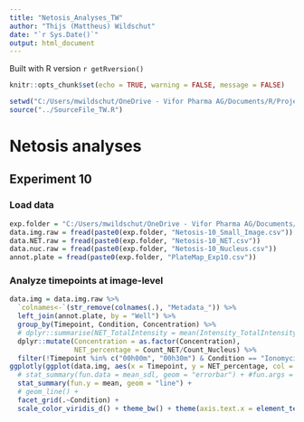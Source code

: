 ```yaml
---
title: "Netosis_Analyses_TW"
author: "Thijs (Mattheus) Wildschut"
date: "`r Sys.Date()`"
output: html_document
---
```


Built with R version `r getRversion()`

```r
knitr::opts_chunk$set(echo = TRUE, warning = FALSE, message = FALSE)
```

```r
setwd("C:/Users/mwildschut/OneDrive - Vifor Pharma AG/Documents/R/Projects/R_CSL-Vifor_TW/Netosis")
source("../SourceFile_TW.R")
```

# Netosis analyses

## Experiment 10

### Load data
```r
exp.folder = "C:/Users/mwildschut/OneDrive - Vifor Pharma AG/Documents/Incucyte/Netosis/Netosis_Exp10/CP_Analyses/"
data.img.raw = fread(paste0(exp.folder, "Netosis-10_Small_Image.csv"))
data.NET.raw = fread(paste0(exp.folder, "Netosis-10_NET.csv"))
data.nuc.raw = fread(paste0(exp.folder, "Netosis-10_Nucleus.csv"))
annot.plate = fread(paste0(exp.folder, "PlateMap_Exp10.csv"))
```

### Analyze timepoints at image-level
```r
data.img = data.img.raw %>%
  `colnames<-`(str_remove(colnames(.), "Metadata_")) %>%
  left_join(annot.plate, by = "Well") %>%
  group_by(Timepoint, Condition, Concentration) %>%
  # dplyr::summarise(NET_TotalIntensity = mean(Intensity_TotalIntensity_CorrGreen_NET, na.rm = TRUE)) %>%
  dplyr::mutate(Concentration = as.factor(Concentration),
                NET_percentage = Count_NET/Count_Nucleus) %>%
  filter(!Timepoint %in% c("00h00m", "00h30m") & Condition == "Ionomycin (uM)")# "PMA (nM)")
ggplotly(ggplot(data.img, aes(x = Timepoint, y = NET_percentage, col = Concentration, group = Concentration)) +
  # stat_summary(fun.data = mean_sdl, geom = "errorbar") + #fun.args = list(mult = 1),
  stat_summary(fun.y = mean, geom = "line") +
  # geom_line() +
  facet_grid(.~Condition) +
  scale_color_viridis_d() + theme_bw() + theme(axis.text.x = element_text(angle = 90, vjust = 0.5, hjust = 1)))

```